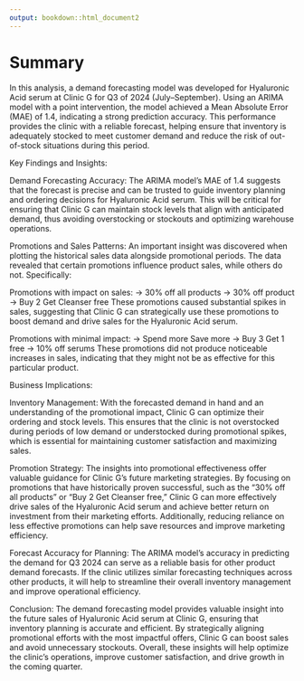 ```yaml
---
output: bookdown::html_document2
---
```


# Summary

In this analysis, a demand forecasting model was developed for Hyaluronic Acid 
serum at Clinic G for Q3 of 2024 (July–September). Using an ARIMA model with a 
point intervention, the model achieved a Mean Absolute Error (MAE) of 1.4, 
indicating a strong prediction accuracy. This performance provides the clinic 
with a reliable forecast, helping ensure that inventory is adequately stocked 
to meet customer demand and reduce the risk of out-of-stock situations during 
this period.



Key Findings and Insights:

Demand Forecasting Accuracy: The ARIMA model's MAE of 1.4 suggests that the
forecast is precise and can be trusted to guide inventory planning and ordering 
decisions for Hyaluronic Acid serum. This will be critical for ensuring that
Clinic G can maintain stock levels that align with anticipated demand, thus 
avoiding overstocking or stockouts and optimizing warehouse operations.

Promotions and Sales Patterns: 
An important insight was discovered when plotting the historical sales data 
alongside promotional periods. The data revealed that certain promotions 
influence product sales, while others do not. Specifically:

Promotions with impact on sales:
-> 30% off all products
-> 30% off product
-> Buy 2 Get Cleanser free
These promotions caused substantial spikes in sales, suggesting that Clinic G 
can strategically use these promotions to boost demand and drive sales for 
the Hyaluronic Acid serum.

Promotions with minimal impact:
-> Spend more Save more
-> Buy 3 Get 1 free
-> 10% off serums
These promotions did not produce noticeable increases in sales, indicating that
they might not be as effective for this particular product.



Business Implications:

Inventory Management: With the forecasted demand in hand and an understanding 
of the promotional impact, Clinic G can optimize their ordering and stock 
levels. This ensures that the clinic is not overstocked during periods of low 
demand or understocked during promotional spikes, which is essential for 
maintaining customer satisfaction and maximizing sales.

Promotion Strategy: The insights into promotional effectiveness offer valuable 
guidance for Clinic G's future marketing strategies. By focusing on promotions 
that have historically proven successful, such as the "30% off all products" or
"Buy 2 Get Cleanser free," Clinic G can more effectively drive sales of the
Hyaluronic Acid serum and achieve better return on investment from their 
marketing efforts. Additionally, reducing reliance on less effective promotions 
can help save resources and improve marketing efficiency.

Forecast Accuracy for Planning: The ARIMA model's accuracy in predicting the 
demand for Q3 2024 can serve as a reliable basis for other product demand 
forecasts. If the clinic utilizes similar forecasting techniques across other 
products, it will help to streamline their overall inventory management and 
improve operational efficiency.



Conclusion:
The demand forecasting model provides valuable insight into the future sales of
Hyaluronic Acid serum at Clinic G, ensuring that inventory planning is accurate
and efficient. By strategically aligning promotional efforts with the most 
impactful offers, Clinic G can boost sales and avoid unnecessary stockouts. 
Overall, these insights will help optimize the clinic's operations, improve 
customer satisfaction, and drive growth in the coming quarter.